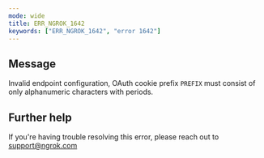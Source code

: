 ```yaml
---
mode: wide
title: ERR_NGROK_1642
keywords: ["ERR_NGROK_1642", "error 1642"]
---
```


## Message

Invalid endpoint configuration, OAuth cookie prefix `PREFIX` must consist of only alphanumeric characters with periods.

## Further help

If you're having trouble resolving this error, please reach out to [support@ngrok.com](mailto:support@ngrok.com?subject=Help%20with%20ERR_NGROK_1642)
